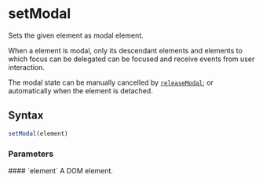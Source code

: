 <Module name="zeta-dom/dom" />

# setModal

Sets the given element as modal element.

When a element is modal, only its descendant elements and elements to which focus can be delegated
can be focused and receive events from user interaction.

The modal state can be manually cancelled by [`releaseModal`](:); or
automatically when the element is detached.

## Syntax

```javascript
setModal(element)
```

<ImportHint
    name="setModal"
    module="zeta-dom/dom"
    global="zeta.dom.setModal"
/>

### Parameters

<dl>
    #### `element`
    A DOM element.

</dl>
